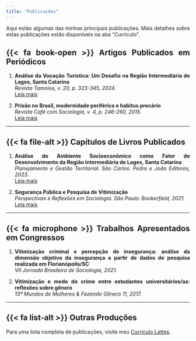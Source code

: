 ```yaml
---
title: "Publicações"
---
```


<style>
body {
  text-align: justify;
}
</style>


Aqui estão algumas das minhas principais publicações. Mais detalhes sobre estas publicações estão disponíveis na aba "Currículo".

## {{< fa book-open >}} Artigos Publicados em Periódicos

1. **Análise da Vocação Turística: Um Desafio na Região Intermediária de Lages, Santa Catarina**  
   *Revista Tamoios, v. 20, p. 323-345, 2024.*  
   [Leia mais](https://www.e-publicacoes.uerj.br/tamoios/article/view/76388)

2. **Prisão no Brasil, modernidade periférica e habitus precário**  
   *Revista Café com Sociologia, v. 4, p. 246-260, 2015.*  
   [Leia mais](https://revistacafecomsociologia.com/revista/index.php/revista/article/view/448/0)

---

## {{< fa file-alt >}} Capítulos de Livros Publicados

1. **Análise do Ambiente Socioeconômico como Fator de Desenvolvimento da Região Intermediária de Lages, Santa Catarina**  
   *Planejamento e Gestão Territorial. São Carlos: Pedro e João Editores, 2023.*  
   [Leia mais](https://pedroejoaoeditores.com.br/wp-content/uploads/2023/08/EBOOK_Planejamento-e-gestao-territorial.pdf)

2. **Segurança Pública e Pesquisa de Vitimização**  
   *Perspectivas e Reflexões em Sociologia. São Paulo: Bookerfield, 2021.*  
   [Leia mais](https://bookerfield.com/catalogo/10.53268/BKF21091600)

---

## {{< fa microphone >}} Trabalhos Apresentados em Congressos

1. **Vitimização criminal e percepção de insegurança: análise da dimensão objetiva da insegurança a partir de dados de pesquisa realizada em Florianópolis/SC**  
   *VII Jornada Brasileira de Sociologia, 2021.*

2. **Vitimização e medo do crime entre estudantes universitários/as: reflexões sobre gênero**  
   *13º Mundos de Mulheres & Fazendo Gênero 11, 2017.*

---

## {{< fa list-alt >}} Outras Produções

Para uma lista completa de publicações, visite meu [Currículo Lattes](http://lattes.cnpq.br/0980989913917872).
